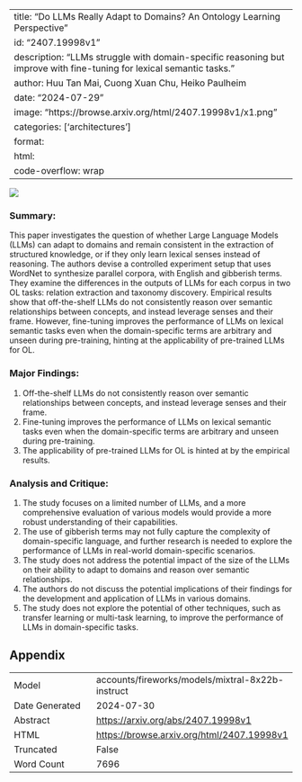 
---
title: "Do LLMs Really Adapt to Domains? An Ontology Learning Perspective"
id: "2407.19998v1"
description: "LLMs struggle with domain-specific reasoning but improve with fine-tuning for lexical semantic tasks."
author: Huu Tan Mai, Cuong Xuan Chu, Heiko Paulheim
date: "2024-07-29"
image: "https://browse.arxiv.org/html/2407.19998v1/x1.png"
categories: ['architectures']
format:
  html:
    code-overflow: wrap
---

![](https://browse.arxiv.org/html/2407.19998v1/x1.png)

### Summary:

This paper investigates the question of whether Large Language Models (LLMs) can adapt to domains and remain consistent in the extraction of structured knowledge, or if they only learn lexical senses instead of reasoning. The authors devise a controlled experiment setup that uses WordNet to synthesize parallel corpora, with English and gibberish terms. They examine the differences in the outputs of LLMs for each corpus in two OL tasks: relation extraction and taxonomy discovery. Empirical results show that off-the-shelf LLMs do not consistently reason over semantic relationships between concepts, and instead leverage senses and their frame. However, fine-tuning improves the performance of LLMs on lexical semantic tasks even when the domain-specific terms are arbitrary and unseen during pre-training, hinting at the applicability of pre-trained LLMs for OL.

### Major Findings:

1. Off-the-shelf LLMs do not consistently reason over semantic relationships between concepts, and instead leverage senses and their frame.
2. Fine-tuning improves the performance of LLMs on lexical semantic tasks even when the domain-specific terms are arbitrary and unseen during pre-training.
3. The applicability of pre-trained LLMs for OL is hinted at by the empirical results.

### Analysis and Critique:

1. The study focuses on a limited number of LLMs, and a more comprehensive evaluation of various models would provide a more robust understanding of their capabilities.
2. The use of gibberish terms may not fully capture the complexity of domain-specific language, and further research is needed to explore the performance of LLMs in real-world domain-specific scenarios.
3. The study does not address the potential impact of the size of the LLMs on their ability to adapt to domains and reason over semantic relationships.
4. The authors do not discuss the potential implications of their findings for the development and application of LLMs in various domains.
5. The study does not explore the potential of other techniques, such as transfer learning or multi-task learning, to improve the performance of LLMs in domain-specific tasks.

## Appendix

|          |          |
|----------|----------|
| Model     | accounts/fireworks/models/mixtral-8x22b-instruct       |
| Date Generated     | 2024-07-30       |
| Abstract | [https://arxiv.org/abs/2407.19998v1](https://arxiv.org/abs/2407.19998v1)        |
| HTML     | [https://browse.arxiv.org/html/2407.19998v1](https://browse.arxiv.org/html/2407.19998v1)       |
| Truncated       | False       |
| Word Count       | 7696       |